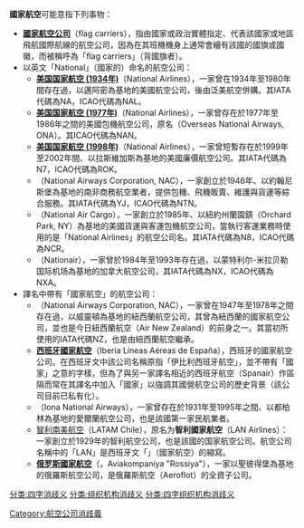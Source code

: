 '''國家航空'''可能意指下列事物：
* '''[[國家航空公司|國家航空公司]]'''（flag carriers），指由國家或政治實體指定、代表該國家或地區飛航國際航線的航空公司，因為在其班機機身上通常會繪有該國的國旗或國徽，而被稱呼為「flag carriers」（背國旗者）。
* 以英文「National」（國家的）命名的航空公司：
** '''[[美国国家航空_(1934年)|美国国家航空 (1934年)]]'''（National Airlines），一家曾在1934年至1980年間存在過，以邁阿密為基地的美國航空公司，後由泛美航空併購。其IATA代碼為NA，ICAO代碼為NAL。
** '''[[美国国家航空_(1977年)|美国国家航空 (1977年)]]'''（National Airlines），一家曾存在於1977年至1986年之間的美國包機航空公司，原名{{link-en|海外國際航空|Overseas National Airways}}（Overseas National Airways, ONA）。其ICAO代碼為NAN。
** '''[[美国国家航空_(1998年)|美国国家航空 (1998年)]]'''（National Airlines），一家曾短暫存在於1999年至2002年間、以拉斯維加斯為基地的美國廉價航空公司。其IATA代碼為N7，ICAO代碼為ROK。
** '''{{link-en|國家航空公司 (南非)|National Airways Corporation (South Africa)}}'''（National Airways Corporation, NAC），一家創立於1946年、以約翰尼斯堡為基地的南非商務航空業者，提供包機、飛機販賣、維護與貨運等綜合服務。其IATA代碼為YJ，ICAO代碼為NTN。
** '''{{link-en|國家貨運航空|National Airlines (N8)}}'''（National Air Cargo），一家創立於1985年、以紐約州蘭園鎮（Orchard Park, NY）為基地的美國貨運與客運包機航空公司，當執行客運業務時使用的是「National Airlines」的航空公司名。其IATA代碼為N8，ICAO代碼為NCR。
** '''{{link-en|國家航空 (加拿大)|Nolisair}}'''（Nationair），一家曾於1984年至1993年存在過，以蒙特利尔-米拉贝勒国际机场為基地的加拿大航空公司，其IATA代碼為NX，ICAO代碼為NXA。
* 譯名中帶有「國家航空」的航空公司：
** '''{{link-en|紐西蘭國家航空|New Zealand National Airways Corporation}}'''（National Airways Corporation, NAC），一家曾在1947年至1978年之間存在過，以威靈頓為基地的紐西蘭航空公司，其曾為紐西蘭的國家航空公司，並也是今日紐西蘭航空（Air New Zealand）的前身之一。其當初所使用的IATA代碼NZ，也是由紐西蘭航空繼承。
** '''[[西班牙國家航空|西班牙國家航空]]'''（Iberia Líneas Aéreas de España），西班牙的國家航空公司。在西班牙文中該公司名稱原指「伊比利西班牙航空」，並不帶有「國家」之意的字樣，但為了與另一家譯名相近的西班牙航空（Spanair）作區隔而常在其譯名中加入「國家」以強調其國營航空公司的歷史背景（該公司目前已私有化）。
** '''{{link-en|愛奧那國家航空|Iona National Airways}}'''（Iona National Airways），一家曾存在於1931年至1995年之間、以都柏林為基地的愛爾蘭航空公司，也是該國第一家民航業者。
** [[智利南美航空|智利南美航空]]（LATAM Chile），原名为'''智利國家航空'''（LAN Airlines）：一家創立於1929年的智利航空公司，也是該國的国家航空公司。航空公司名稱中的「LAN」是西班牙文「{{lang|es|Línea Aérea Nacional}}」（國家航空）的縮寫。
** '''[[俄罗斯國家航空|俄罗斯國家航空]]'''（{{lang|ru|Авиакомпания «Россия»}}，Aviakompaniya "Rossiya"），一家以聖彼得堡為基地的俄羅斯航空公司，是俄羅斯航空（Aeroflot）的全資子公司。

{{disambig}}
[[Category:航空公司消歧義|Category:航空公司消歧義]]
[[分类:四字消歧义|分类:四字消歧义]]
[[分类:组织机构消歧义|分类:组织机构消歧义]]
[[分类:四字组织机构消歧义|分类:四字组织机构消歧义]]